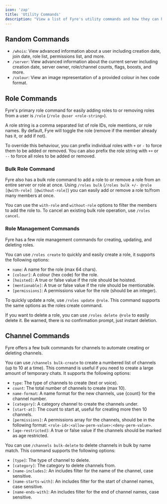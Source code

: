 ```yaml
---
icon: 'zap'
title: 'Utility Commands'
description: "View a list of Fyre's utility commands and how they can help you elevate your server."
---
```


## Random Commands
- `/whois`: View advanced information about a user including creation date, join date, role list, permissions list, and more.
- `/server`: View advanced information about the current server including creation date, server owner, role/channel counts, flags, boosts, and more.
- `/colour`: View an image representation of a provided colour in hex code format.


## Role Commands
Fyre's primary role command for easily adding roles to or removing roles from a user is `/role` (`/role @user <role-string>`).

A role string is a comma separated list of role IDs, role mentions, or role names.
By default, Fyre will toggle the role (remove if the member already has it, or add if not).

To override this behaviour, you can prefix individual roles with `+` or `-` to force them to be added or removed.
You can also prefix the role string with `++` or `--` to force all roles to be added or removed.

### Bulk Role Command
Fyre also has a bulk role command to add a role to or remove a role from an entire server or role at once.
Using `/roles bulk` (`/roles bulk +/- @role [@with-role] [@without-role]`)
you can easily add or remove a role to/from many members at once.

You can use the `with-role` and `without-role` options to filter the members to add the role to.
To cancel an existing bulk role operation, use `/roles cancel`.

### Role Management Commands
Fyre has a few role management commands for creating, updating, and deleting roles.

You can use `/roles create` to quickly and easily create a role, it supports the following options:
- `name`: A name for the role (max 64 chars).
- `[colour]`: A colour (hex code) for the role.
- `[hoisted]`: A true or false value if the role should be hoisted.
- `[mentionable]`: A true or false value if the role should be mentionable.
- `[permissions]`: A permissions value for the role (should be an integer).

To quickly update a role, use `/roles update @role`. This command supports the same options as the roles create command.

If you want to delete a role, you can use `/roles delete @role` to easily delete it.
Be warned, there is no confirmation prompt, just instant deletion.


## Channel Commands
Fyre offers a few bulk commands for channels to automate creating or deleting channels.

You can use `/channels bulk-create` to create a numbered list of channels (up to 10 at a time).
This command is useful if you need to create a large amount of temporary chats. It supports the following options:

- `type`: The type of channels to create (text or voice).
- `count`: The total number of channels to create (max 10).
- `name-format`: A name format for the new channels, use \{count\} for the channel number.
- `[category]`: A category channel to create the channels under.
- `[start-at]`: The count to start at, useful for creating more then 10 channels.
- `[permissions]`: A permissions array for the channels, should be in the
following format: `<role-id>:<allow-perm-value>:<deny-perm-value>`.
- `[age-restricted]`: A true or false value if the channels should be marked as age restricted.

You can use `/channels bulk-delete` to delete channels in bulk by name match. This command supports the following options:

- `[type]`: The type of channel to delete.
- `[category]`: The category to delete channels from.
- `[name-includes]`: An includes filter for the name of the channel, case sensitive.
- `[name-starts-with]`: An includes filter for the start of channel names, case sensitive.
- `[name-ends-with]`: An includes filter for the end of channel names, case sensitive.

